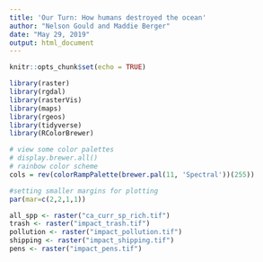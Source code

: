 ```yaml
---
title: 'Our Turn: How humans destroyed the ocean'
author: "Nelson Gould and Maddie Berger"
date: "May 29, 2019"
output: html_document
---
```


```r
knitr::opts_chunk$set(echo = TRUE)
```

```r

library(raster)
library(rgdal)
library(rasterVis)
library(maps)
library(rgeos)
library(tidyverse)
library(RColorBrewer)

# view some color palettes
# display.brewer.all()
# rainbow color scheme
cols = rev(colorRampPalette(brewer.pal(11, 'Spectral'))(255)) 

#setting smaller margins for plotting
par(mar=c(2,2,1,1))


```

```r

all_spp <- raster("ca_curr_sp_rich.tif")
trash <- raster("impact_trash.tif")
pollution <- raster("impact_pollution.tif")
shipping <- raster("impact_shipping.tif")
pens <- raster("impact_pens.tif")




```




